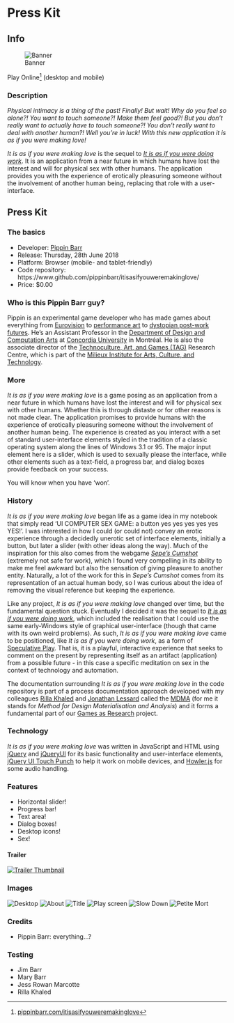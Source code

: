 # Press Kit {#sec-presskit}

## Info

![Banner](images/it-is-as-if-you-were-making-love-banner.png)

Play Online^[[pippinbarr.com/itisasifyouweremakinglove](https://www.pippinbarr.com/itisasifyouweremakinglove/)] (desktop and mobile)

### Description

_Physical intimacy is a thing of the past! Finally! But wait! Why do you feel so alone?! You want to touch someone?! Make them feel good?! But you don't really want to actually have to touch someone?! You don't really want to deal with another human?! Well you're in luck! With this new application it is as if you were making love!_

_It is as if you were making love_ is the sequel to [_It is as if you were doing work_](https://github.com/pippinbarr/itisasifyouweredoingwork). It is an application from a near future in which humans have lost the interest and will for physical sex with other humans. The application provides you with the experience of erotically pleasuring someone without the involvement of another human being, replacing that role with a user-interface.

## Press Kit

### The basics

* Developer: [Pippin Barr](http://www.pippinbarr.com/)
* Release: Thursday, 28th June 2018
* Platform: Browser (mobile- and tablet-friendly)
* Code repository: https://www.github.com/pippinbarr/itisasifyouweremakinglove/
* Price: $0.00

### Who is this Pippin Barr guy?

Pippin is an experimental game developer who has made games about everything from [Eurovision](http://www.pippinbarr.com/2012/03/27/epic-sax-game/) to [performance art](http://www.pippinbarr.com/2011/09/14/the-artist-is-present/) to [dystopian post-work futures](http://www.pippinbarr.com/games/2017/07/03/it-is-as-if-you-were-doing-work.html). He's an Assistant Professor in the [Department of Design and Computation Arts](http://www.concordia.ca/finearts/design.html) at [Concordia University](http://www.concordia.ca/) in Montréal. He is also the associate director of the [Technoculture, Art, and Games (TAG)](http://tag.hexagram.ca/) Research Centre, which is part of the [Milieux Institute for Arts, Culture, and Technology](http://milieux.concordia.ca/).

### More

_It is as if you were making love_ is a game posing as an application from a near future in which humans have lost the interest and will for physical sex with other humans. Whether this is through distaste or for other reasons is not made clear. The application promises to provide humans with the experience of erotically pleasuring someone without the involvement of another human being. The experience is created as you interact with a set of standard user-interface elements styled in the tradition of a classic operating system along the lines of Windows 3.1 or 95. The major input element here is a slider, which is used to sexually please the interface, while other elements such as a text-field, a progress bar, and dialog boxes provide feedback on your success.

You will know when you have 'won'.

### History

_It is as if you were making love_ began life as a game idea in my notebook that simply read 'UI COMPUTER SEX GAME: a button yes yes yes yes yes YES!'. I was interested in how I could (or could not) convey an erotic experience through a decidedly unerotic set of interface elements, initially a button, but later a slider (with other ideas along the way). Much of the inspiration for this also comes from the webgame [_Sepe's Cumshot_](https://www.comdotgame.com/play/sepes-cumshot) (extremely not safe for work), which I found very compelling in its ability to make me feel awkward but also the sensation of giving pleasure to another entity. Naturally, a lot of the work for this in _Sepe's Cumshot_ comes from its representation of an actual human body, so I was curious about the idea of removing the visual reference but keeping the experience.

Like any project, _It is as if you were making love_ changed over time, but the fundamental question stuck. Eventually I decided it was the sequel to [_It is as if you were doing work_](https://github.com/pippinbarr/itisasifyouweredoingwork), which included the realisation that I could use the same early-Windows style of graphical user-interface (though that came with its own weird problems). As such, _It is as if you were making love_ came to be positioned, like _It is as if you were doing work_, as a form of [Speculative Play](http://www.speculativeplay.com/). That is, it is a playful, interactive experience that seeks to comment on the present by representing itself as an artifact (application) from a possible future - in this case a specific meditation on sex in the context of technology and automation.

The documentation surrounding _It is as if you were making love_ in the code repository is part of a process documentation approach developed with my colleagues [Rilla Khaled](https://rillakhaled.github.io/) and [Jonathan Lessard](https://jonathanlessard.net/) called the [MDMA](http://www.gamesasresearch.com/mdma) (for me it stands for _Method for Design Materialisation and Analysis_) and it forms a fundamental part of our [Games as Research](http://www.gamesasresearch.com/) project.

### Technology

_It is as if you were making love_ was written in JavaScript and HTML using [jQuery](http://jquery.com/) and [jQueryUI](http://jqueryui.com/) for its basic functionality and user-interface elements, [jQuery UI Touch Punch](http://touchpunch.furf.com/) to help it work on mobile devices, and [Howler.js](https://howlerjs.com/) for some audio handling.

### Features

- Horizontal slider!
- Progress bar!
- Text area!
- Dialog boxes!
- Desktop icons!
- Sex!

#### Trailer

[![Trailer Thumbnail](https://img.youtube.com/vi/lXA4gv2FdNw/0.jpg)](https://www.youtube.com/watch?v=lXA4gv2FdNw)

### Images

![Desktop](images/desktop.png) ![About](images/about.png) ![Title](images/title.png) ![Play screen](images/play.png) ![Slow Down](images/slow-down.png) ![Petite Mort](images/petite-mort.png)

### Credits

* Pippin Barr: everything...?

### Testing

* Jim Barr
* Mary Barr
* Jess Rowan Marcotte
* Rilla Khaled
